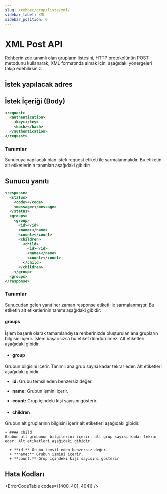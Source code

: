 ```yaml
---
slug: /rehber/grup/liste/xml/
sidebar_label: XML
sidebar_position: 0
---
```



# XML Post API
<AccessWarning />
Rehberinizde tanımlı olan grupların listesini, HTTP protokolünün POST metodunu kullanarak, XML formatında almak için, aşağıdaki yönergeleri takip edebilirsiniz.

## İstek yapılacak adres

<RequestURL type="POST" url="https://api.iletimerkezi.com/v1/get-groups" />

## İstek İçeriği (Body)

```xml
<request>
  <authentication>
    <key></key>
    <hash></hash>
  </authentication>
</request>
```

### Tanımlar

Sunucuya yapılacak olan istek <Badge>request</Badge> etiketi ile sarmalanmalıdır. Bu etiketin alt etiketlerinin tanımları aşağıdaki gibidir:

<AccessDescription />

## Sunucu yanıtı

```xml
<response>
  <status>
    <code></code>
    <message></message>
  </status>
  <groups>
    <group>
      <id></id>
      <name></name>
      <count></count>
      <children>
        <child>
          <id></id>
          <name></name>
          <count></count>
        </child>
      </children>
    </group>
  <groups>
</response>
```

### Tanımlar

Sunucudan gelen yanıt her zaman <Badge>response</Badge> etiketi ile sarmalanmıştır. Bu etiketin alt etiketlerinin tanımı aşağıdaki gibidir:

<ResponseStatus />

#### groups
İşlem başarılı olarak tamamlandıysa rehberinizde oluşturulan ana grupların bilgisini içerir. İşlem başarısızsa bu etiket döndürülmez. Alt etiketleri aşağıdaki gibidir.

+ #### group
Grubun bilgisini içerir. Tanımlı ana grup sayısı kadar tekrar eder. Alt etiketleri aşağıdaki gibidir.

  + **id:** Grubu temsil eden benzersiz değer.
  + **name:** Grubun ismini içerir.
  + **count:** Grup içindeki kişi sayısını gösterir.

  + #### children
  Grubun alt gruplarının bilgisini içerir alt etiketleri aşağıdaki gibidir.

    + #### child
    Grubun alt grubunun bilgilerini içerir, alt grup sayısı kadar tekrar eder. Alt etiketleri aşağıdaki gibidir.

      + **id:** Grubu temsil eden benzersiz değer.
      + **name:** Grubun ismini içerir.
      + **count:** Grup içindeki kişi sayısını gösterir

## Hata Kodları

<ErrorCodeTable codes={[400, 401, 404]} />